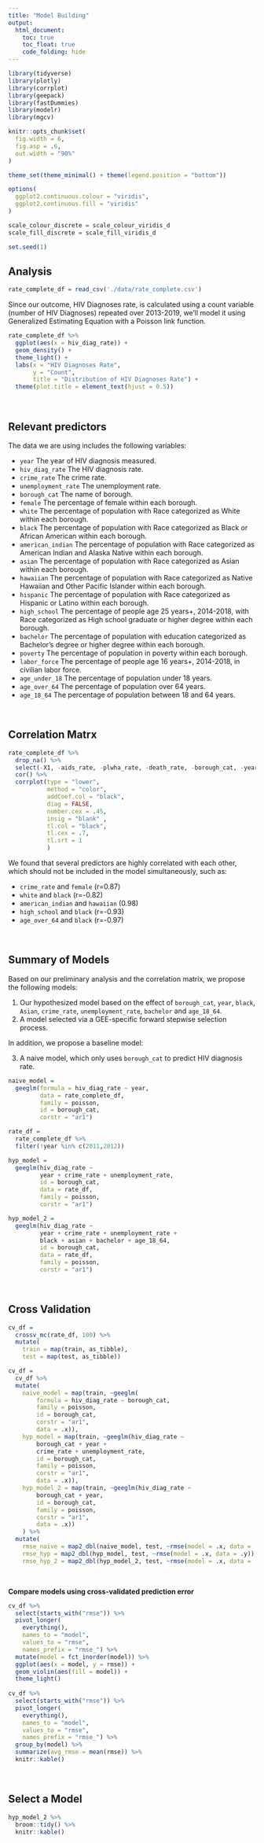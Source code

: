 ```yaml
---
title: "Model Building"
output: 
  html_document:
    toc: true
    toc_float: true
    code_folding: hide
---
```


```r
library(tidyverse)
library(plotly)
library(corrplot)
library(geepack)
library(fastDummies)
library(modelr)
library(mgcv)

knitr::opts_chunk$set(
  fig.width = 6,
  fig.asp = .6,
  out.width = "90%"
)

theme_set(theme_minimal() + theme(legend.position = "bottom"))

options(
  ggplot2.continuous.colour = "viridis",
  ggplot2.continuous.fill = "viridis"
)

scale_colour_discrete = scale_colour_viridis_d
scale_fill_discrete = scale_fill_viridis_d

set.seed(1)
```

## Analysis 
```r
rate_complete_df = read_csv('./data/rate_complete.csv')
```

Since our outcome, HIV Diagnoses rate, is calculated using a count variable (number of HIV Diagnoses) repeated over 2013-2019, we’ll model it using Generalized Estimating Equation with a Poisson link function.

```r
rate_complete_df %>% 
  ggplot(aes(x = hiv_diag_rate)) + 
  geom_density() +
  theme_light() +
  labs(x = "HIV Diagnoses Rate",
       y = "Count",
       title = "Distribution of HIV Diagnoses Rate") +
  theme(plot.title = element_text(hjust = 0.5))
```

<br>

## Relevant predictors
The data we are using includes the following variables:

* `year` The year of HIV diagnosis measured.
* `hiv_diag_rate` The HIV diagnosis rate.
* `crime_rate` The crime rate.
* `unemployment_rate` The unemployment rate.
* `borough_cat` The name of borough.
* `female` The percentage of female within each borough. 
* `white` The percentage of population with Race categorized as White within each borough. 
* `black` The percentage of population with Race categorized as Black or African American within each borough. 
* `american_indian` The percentage of population with Race categorized as American Indian and Alaska Native within each borough. 
* `asian` The percentage of population with Race categorized as Asian within each borough. 
* `hawaiian` The percentage of population with Race categorized as Native Hawaiian and Other Pacific Islander within each borough. 
* `hispanic` The percentage of population with Race categorized as Hispanic or Latino within each borough. 
* `high_school` The percentage of people age 25 years+, 2014-2018, with Race categorized as High school graduate or higher degree within each borough. 
* `bachelor` The percentage of population with education categorized as Bachelor's degree or higher degree within each borough. 
* `poverty` The percentage of population in poverty within each borough. 
* `labor_force` The percentage of people age 16 years+, 2014-2018, in civilian labor force.
* `age_under_18` The percentage of population under 18 years.
* `age_over_64` The percentage of population over 64 years.
* `age_18_64` The percentage of population between 18 and 64 years.

<br>

## Correlation Matrx

```r

rate_complete_df %>% 
  drop_na() %>%
  select(-X1, -aids_rate, -plwha_rate, -death_rate, -borough_cat, -year) %>% 
  cor() %>%
  corrplot(type = "lower",
           method = "color", 
           addCoef.col = "black", 
           diag = FALSE, 
           number.cex = .45,
           insig = "blank" ,
           tl.col = "black",
           tl.cex = .7,
           tl.srt = 1
           )
```

We found that several predictors are highly correlated with each other, which should not be included in the model simultaneously, such as:

* `crime_rate` and `female` (r=0.87)
* `white` and `black` (r=-0.82)
* `american_indian` and `hawaiian` (0.98)
* `high_school` and `black` (r=-0.93)
* `age_over_64` and `black` (r=-0.97)

<br>

## Summary of Models

Based on our preliminary analysis and the correlation matrix, we propose the following models: 

1. Our hypothesized model based on the effect of `borough_cat`, `year`, `black`, `Asian`, `crime_rate`, `unemployment_rate`, `bachelor` and `age_18_64`.
2. A model selected via a GEE-specific forward stepwise selection process.

In addition, we propose a baseline model:

3. A naive model, which only uses `borough_cat` to predict HIV diagnosis rate.

```r
naive_model = 
  geeglm(formula = hiv_diag_rate ~ year,
         data = rate_complete_df,
         family = poisson,
         id = borough_cat,
         corstr = "ar1")

rate_df = 
  rate_complete_df %>% 
  filter(!year %in% c(2011,2012))

hyp_model =
  geeglm(hiv_diag_rate ~
         year + crime_rate + unemployment_rate,
         id = borough_cat,
         data = rate_df,
         family = poisson,
         corstr = "ar1")

hyp_model_2 =
  geeglm(hiv_diag_rate ~
         year + crime_rate + unemployment_rate + 
         black + asian + bachelor + age_18_64,
         id = borough_cat,
         data = rate_df,
         family = poisson,
         corstr = "ar1")

```


<br>

## Cross Validation

```r
cv_df =
  crossv_mc(rate_df, 100) %>% 
  mutate(
    train = map(train, as_tibble),
    test = map(test, as_tibble))

cv_df = 
  cv_df %>% 
  mutate(
    naive_model = map(train, ~geeglm(
        formula = hiv_diag_rate ~ borough_cat,
        family = poisson,
        id = borough_cat,
        corstr = "ar1", 
        data = .x)),
    hyp_model = map(train, ~geeglm(hiv_diag_rate ~
        borough_cat + year +
        crime_rate + unemployment_rate,
        id = borough_cat,
        family = poisson,
        corstr = "ar1", 
        data = .x)),
    hyp_model_2 = map(train, ~geeglm(hiv_diag_rate ~
        borough_cat + year,
        id = borough_cat,
        family = poisson,
        corstr = "ar1", 
        data = .x))
    ) %>% 
  mutate(
    rmse_naive = map2_dbl(naive_model, test, ~rmse(model = .x, data = .y)),
    rmse_hyp = map2_dbl(hyp_model, test, ~rmse(model = .x, data = .y)),
    rmse_hyp_2 = map2_dbl(hyp_model_2, test, ~rmse(model = .x, data = .y)))
```

<br>

**Compare models using cross-validated prediction error**

```r
cv_df %>%
  select(starts_with("rmse")) %>% 
  pivot_longer(
    everything(),
    names_to = "model",
    values_to = "rmse",
    names_prefix = "rmse_") %>% 
  mutate(model = fct_inorder(model)) %>%
  ggplot(aes(x = model, y = rmse)) +
  geom_violin(aes(fill = model)) + 
  theme_light()
  
cv_df %>% 
  select(starts_with("rmse")) %>% 
  pivot_longer(
    everything(),
    names_to = "model",
    values_to = "rmse",
    names_prefix = "rmse_") %>%
  group_by(model) %>% 
  summarize(avg_rmse = mean(rmse)) %>% 
  knitr::kable()
```

<br>

## Select a Model

```r
hyp_model_2 %>% 
  broom::tidy() %>% 
  knitr::kable()
```


